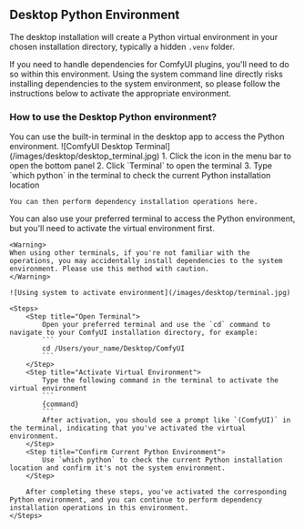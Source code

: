 ## Desktop Python Environment

The desktop installation will create a Python virtual environment in your chosen installation directory, typically a hidden `.venv` folder.

If you need to handle dependencies for ComfyUI plugins, you'll need to do so within this environment. Using the system command line directly risks installing dependencies to the system environment, so please follow the instructions below to activate the appropriate environment.

### How to use the Desktop Python environment?

<Tabs>
  <Tab title="Desktop (Recommended)">
    You can use the built-in terminal in the desktop app to access the Python environment.
    ![ComfyUI Desktop Terminal](/images/desktop/desktop_terminal.jpg)
    1. Click the icon in the menu bar to open the bottom panel
    2. Click `Terminal` to open the terminal
    3. Type `which python` in the terminal to check the current Python installation location

    You can then perform dependency installation operations here.
  </Tab>
  <Tab title="Terminal">
    You can also use your preferred terminal to access the Python environment, but you'll need to activate the virtual environment first.

    <Warning>
    When using other terminals, if you're not familiar with the operations, you may accidentally install dependencies to the system environment. Please use this method with caution.
    </Warning>

    ![Using system to activate environment](/images/desktop/terminal.jpg)

    <Steps>
        <Step title="Open Terminal">
            Open your preferred terminal and use the `cd` command to navigate to your ComfyUI installation directory, for example:
            ```
            cd /Users/your_name/Desktop/ComfyUI
            ```
        </Step>
        <Step title="Activate Virtual Environment">
            Type the following command in the terminal to activate the virtual environment
            ```
            {command}
            ```
            After activation, you should see a prompt like `(ComfyUI)` in the terminal, indicating that you've activated the virtual environment.
        </Step>
        <Step title="Confirm Current Python Environment">
            Use `which python` to check the current Python installation location and confirm it's not the system environment.
        </Step>
        
        After completing these steps, you've activated the corresponding Python environment, and you can continue to perform dependency installation operations in this environment.
    </Steps>
  </Tab>
</Tabs>